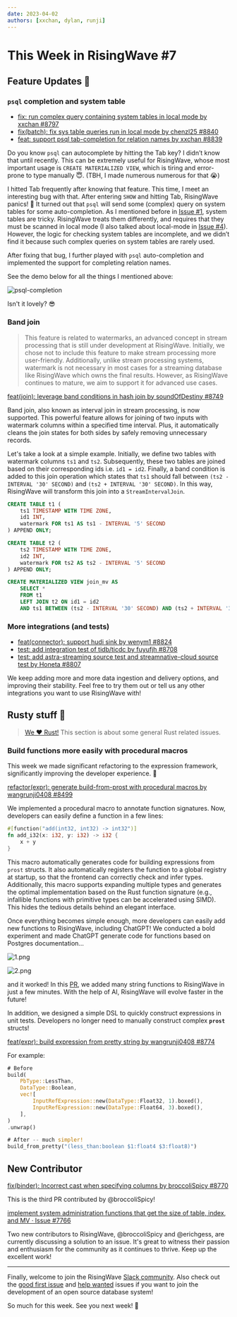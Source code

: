 ```yaml
---
date: 2023-04-02
authors: [xxchan, dylan, runji]
---
```


# This Week in RisingWave #7

## Feature Updates 🌟

### `psql` completion and system table

- [fix: run complex query containing system tables in local mode by xxchan #8797](https://github.com/risingwavelabs/risingwave/pull/8797)
- [fix(batch): fix sys table queries run in local mode by chenzl25 #8840](https://github.com/risingwavelabs/risingwave/pull/8840)
- [feat: support psql tab-completion for relation names by xxchan #8839](https://github.com/risingwavelabs/risingwave/pull/8839)

Do you know `psql` can autocomplete by hitting the Tab key? I didn’t know that until recently. This can be extremely useful for RisingWave, whose most important usage is `CREATE MATERIALIZED VIEW`, which is tiring and error-prone to type manually 😇. (TBH, I made numerous numerous for that 😭)

I hitted Tab frequently after knowing that feature. This time, I meet an interesting bug with that. After entering `SHOW` and hitting Tab, RisingWave panics! 🤯 It turned out that `psql` will send some (complex) query on system tables for some auto-completion. As I mentioned before in [Issue #1](https://xxchan.me/this-week-in-risingwave/2023/02/17/twirw-1.html#pg_catalog), system tables are tricky. RisingWave treats them differently, and requires that they must be scanned in local mode (I also talked about local-mode in [Issue #4](https://xxchan.github.io/this-week-in-risingwave/2023/03/10/twirw-4.html#auto-execution-mode-selection)). However, the logic for checking system tables are incomplete, and we didn’t find it because such complex queries on system tables are rarely used.

After fixing that bug, I further played with `psql` auto-completion and implemented the support for completing relation names.

See the demo below for all the things I mentioned above:

![psql-completion](/img/7/completion.gif)

Isn't it lovely? 😎

### Band join

> This feature is related to watermarks, an advanced concept in stream processing that is still under development at RisingWave. Initially, we chose not to include this feature to make stream processing more user-friendly. Additionally, unlike stream processing systems, watermark is not necessary in most cases for a streaming database like RisingWave which owns the final results. However, as RisingWave continues to mature, we aim to support it for advanced use cases.


[feat(join): leverage band conditions in hash join by soundOfDestiny #8749](https://github.com/risingwavelabs/risingwave/pull/8749)

Band join, also known as interval join in stream processing, is now supported. This powerful feature allows for joining of two inputs with watermark columns within a specified time interval. Plus, it automatically cleans the join states for both sides by safely removing unnecessary records.

Let's take a look at a simple example. Initially, we define two tables with watermark columns `ts1` and `ts2`. Subsequently, these two tables are joined based on their corresponding ids i.e. `id1 = id2`. Finally, a band condition is added to this join operation which states that `ts1` should fall between `(ts2 - INTERVAL '30' SECOND)` and `(ts2 + INTERVAL '30' SECOND)`. In this way, RisingWave will transform this join into a `StreamIntervalJoin`.

```sql
CREATE TABLE t1 (
    ts1 TIMESTAMP WITH TIME ZONE, 
    id1 INT, 
    watermark FOR ts1 AS ts1 - INTERVAL '5' SECOND
) APPEND ONLY;

CREATE TABLE t2 (
    ts2 TIMESTAMP WITH TIME ZONE, 
    id2 INT, 
    watermark FOR ts2 AS ts2 - INTERVAL '5' SECOND
) APPEND ONLY;

CREATE MATERIALIZED VIEW join_mv AS 
    SELECT * 
    FROM t1 
    LEFT JOIN t2 ON id1 = id2 
    AND ts1 BETWEEN (ts2 - INTERVAL '30' SECOND) AND (ts2 + INTERVAL '30' SECOND);
```

### More integrations (and tests)

- [feat(connector): support hudi sink by wenym1 #8824](https://github.com/risingwavelabs/risingwave/pull/8824)
- [test: add integration test of tidb/ticdc by fuyufjh #8708](https://github.com/risingwavelabs/risingwave/pull/8708#event-8822990102)
- [test: add astra-streaming source test and streamnative-cloud source test by Honeta #8807](https://github.com/risingwavelabs/risingwave/pull/8807)

We keep adding more and more data ingestion and delivery options, and improving their stability. Feel free to try them out or tell us any other integrations you want to use RisingWave with!


## Rusty stuff 🦀️

> [We ❤️ Rust!](https://www.risingwave-labs.com/blog/building-a-cloud-database-from-scratch-why-we-moved-from-cpp-to-rust/) This section is about some general Rust related issues.
> 

### Build functions more easily with procedural macros

This week we made significant refactoring to the expression framework, significantly improving the developer experience. 🤩

[refactor(expr): generate build-from-prost with procedural macros by wangrunji0408 #8499](https://github.com/risingwavelabs/risingwave/pull/8499)

We implemented a procedural macro to annotate function signatures. Now, developers can easily define a function in a few lines:

```rust
#[function("add(int32, int32) -> int32")]
fn add_i32(x: i32, y: i32) -> i32 {
    x + y
}
```

This macro automatically generates code for building expressions from `prost` structs. It also automatically registers the function to a global registry at startup, so that the frontend can correctly check and infer types. Additionally, this macro supports expanding multiple types and generates the optimal implementation based on the Rust function signature (e.g., infallible functions with primitive types can be accelerated using SIMD). This hides the tedious details behind an elegant interface.

Once everything becomes simple enough, more developers can easily add new functions to RisingWave, including ChatGPT! We conducted a bold experiment and made ChatGPT generate code for functions based on Postgres documentation… 


![1.png](/img/7/1.png)

![2.png](/img/7/2.png)

and it worked! In this [PR](https://github.com/risingwavelabs/risingwave/pull/8767), we added many string functions to RisingWave in just a few minutes. With the help of AI, RisingWave will evolve faster in the future!

In addition, we designed a simple DSL to quickly construct expressions in unit tests. Developers no longer need to manually construct complex **`prost`** structs!

[feat(expr): build expression from pretty string by wangrunji0408 #8774](https://github.com/risingwavelabs/risingwave/pull/8774)

For example:

```rust
# Before
build(
    PbType::LessThan,
    DataType::Boolean,
    vec![
        InputRefExpression::new(DataType::Float32, 1).boxed(),
        InputRefExpression::new(DataType::Float64, 3).boxed(),
    ],
)
.unwrap()

# After -- much simpler!
build_from_pretty("(less_than:boolean $1:float4 $3:float8)")
```

## New Contributor

[fix(binder): Incorrect cast when specifying columns by broccoliSpicy #8770](https://github.com/risingwavelabs/risingwave/pull/8770)

This is the third PR contributed by @broccoliSpicy!

[implement system administration functions that get the size of table, index, and MV · Issue #7766](https://github.com/risingwavelabs/risingwave/issues/7766)

Two new contributors to RisingWave, @broccoliSpicy and @erichgess, are currently discussing a solution to an issue. It's great to witness their passion and enthusiasm for the community as it continues to thrive. Keep up the excellent work!

---

Finally, welcome to join the RisingWave [Slack community](https://join.slack.com/t/risingwave-community/shared_invite/zt-120rft0mr-d8uGk3d~NZiZAQWPnElOfw). Also check out the [good first issue](https://github.com/risingwavelabs/risingwave/issues?q=is%3Aopen+label%3A%22good+first+issue%22+sort%3Aupdated-desc) and [help wanted](https://github.com/risingwavelabs/risingwave/issues?q=is%3Aopen+sort%3Aupdated-desc+label%3A%22help+wanted%22) issues if you want to join the development of an open source database system!

So much for this week. See you next week! 🤗